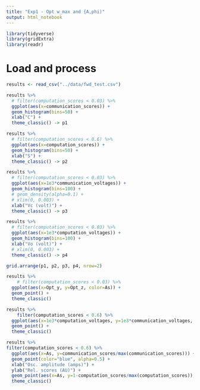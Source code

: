 ```yaml
---
title: "Exp1 - Opt w_max and {A,phi)"
output: html_notebook
---
```


```r
library(tidyverse)
library(gridExtra)
library(readr)
```

# Load and process

```r
results <- read_csv("../data/fwd_test.csv")
```

```r
results %>% 
  # filter(computation_scores < 0.03) %>%
  ggplot(aes(x=communication_scores)) +
  geom_histogram(bins=50) + 
  xlab("C") +
  theme_classic() -> p1

results %>% 
  # filter(computation_scores < 0.6) %>%
  ggplot(aes(x=computation_scores)) +
  geom_histogram(bins=50) + 
  xlab("S") +
  theme_classic() -> p2

results %>% 
  # filter(computation_scores < 0.03) %>%
  ggplot(aes(x=1e3*communication_voltages)) +
  geom_histogram(bins=100) +
  # geom_density(alpha=0.1) +
  # xlim(0, 0.003) +
  xlab("Vc (volt)") +
  theme_classic() -> p3

results %>% 
  # filter(computation_scores < 0.03) %>%
  ggplot(aes(x=1e3*computation_voltages)) +
  geom_histogram(bins=100) +
  xlab("Vo (volt)") +
  # xlim(0, 0.003) +
  theme_classic() -> p4

grid.arrange(p1, p2, p3, p4, nrow=2)
```


```r
results %>% 
    # filter(computation_scores < 0.03) %>%
  ggplot(aes(x=Opt_y, y=Opt_z, color=As)) +
  geom_point() + 
  theme_classic()
```

```r
results %>% 
    filter(computation_scores < 0.6) %>%
  ggplot(aes(x=1e3*computation_voltages, y=1e3*communication_voltages, color=As)) +
  geom_point() + 
  theme_classic()
```

```r
results %>% 
filter(computation_scores < 0.6) %>%
  ggplot(aes(x=As, y=communication_scores/max(communication_scores))) +
  geom_point(color="blue", alpha=0.5) + 
  xlab("Osc. amplitude (amps)") +
  ylab("Rel. scores (AU)") +
  geom_point(aes(x=As, y=1-computation_scores/max(computation_scores)), color="black") + 
  theme_classic()
```